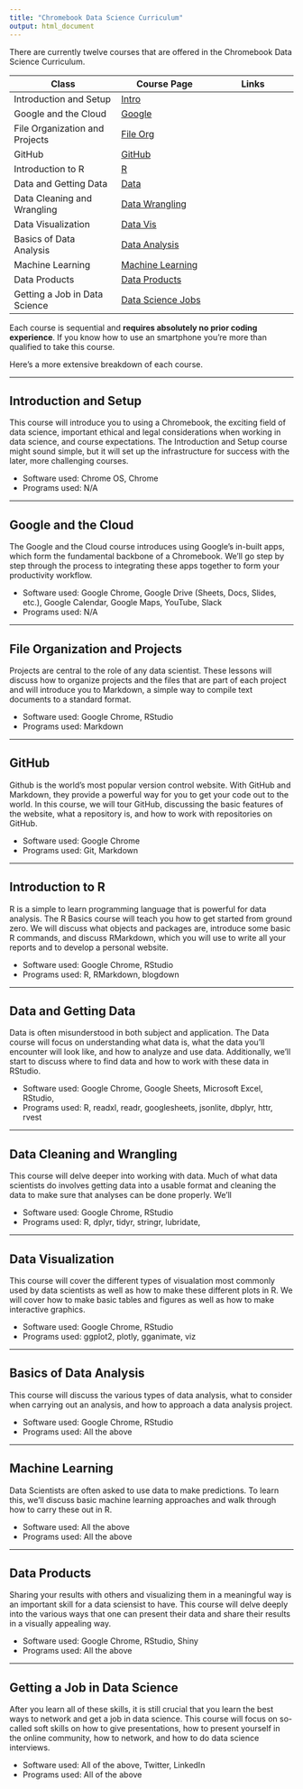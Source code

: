 ```yaml
---
title: "Chromebook Data Science Curriculum"
output: html_document
---
```


There are currently twelve courses that are offered in the Chromebook Data Science Curriculum.

Class | Course Page | Links
---------------------|-------------------|----------------
Introduction and Setup | [Intro](#introduction-and-setup) | 
Google and the Cloud | [Google](#google-and-the-cloud) |
File Organization and Projects | [File Org](#file-organization-and-projects) |
GitHub | [GitHub](#GitHub) | 
Introduction to R | [R ](#introduction-to-r) |
Data and Getting Data | [Data](#data-and-getting-data) |
Data Cleaning and Wrangling | [Data Wrangling](#data-cleaning-and-wrangling) |
Data Visualization | [Data Vis](#data-visualization) |
Basics of Data Analysis | [Data Analysis](#basics-of-data-analysis) |
Machine Learning | [Machine Learning](#machine-learning) |
Data Products | [Data Products](#data-products) |
Getting a Job in Data Science | [Data Science Jobs](#getting-a-job-in-data-science) |

Each course is sequential and **requires absolutely no prior coding experience**. If you know how to use an smartphone you're more than qualified to take this course.

Here's a more extensive breakdown of each course.

-----

## Introduction and Setup
This course will introduce you to using a Chromebook, the exciting field of data science, important ethical and legal considerations when working in data science, and course expectations. The Introduction and Setup course might sound simple, but it will set up the infrastructure for success with the later, more challenging courses.

* Software used: Chrome OS, Chrome
* Programs used: N/A

-----

## Google and the Cloud
The Google and the Cloud course introduces using Google's in-built apps, which form the fundamental backbone of a Chromebook. We'll go step by step through the process to integrating these apps together to form your productivity workflow.

* Software used: Google Chrome, Google Drive (Sheets, Docs, Slides, etc.), Google Calendar, Google Maps, YouTube, Slack  
* Programs used: N/A

-----

## File Organization and Projects
Projects are central to the role of any data scientist. These lessons will discuss how to organize projects and the files that are part of each project and will introduce you to Markdown, a simple way to compile text documents to a standard format.

* Software used: Google Chrome, RStudio
* Programs used: Markdown

-----


## GitHub 
Github is the world's most popular version control website. With GitHub and Markdown, they provide a powerful way for you to get your code out to the world. In this course, we will tour GitHub, discussing the basic features of the website, what a repository is, and how to work with repositories on GitHub.

* Software used: Google Chrome
* Programs used: Git, Markdown

-----

## Introduction to R
R is a simple to learn programming language that is powerful for data analysis. The R Basics course will teach you how to get started from ground zero. We will discuss what objects and packages are, introduce some basic R commands, and discuss RMarkdown, which you will use to write all your reports and to develop a personal website. 

* Software used: Google Chrome, RStudio 
* Programs used: R, RMarkdown, blogdown

-----

## Data and Getting Data 
Data is often misunderstood in both subject and application. The Data course will focus on understanding what data is, what the data you'll encounter will look like, and how to analyze and use data. Additionally, we'll start to discuss where to find data and how to work with these data in RStudio.

* Software used: Google Chrome, Google Sheets, Microsoft Excel, RStudio, 
* Programs used: R, readxl, readr, googlesheets, jsonlite, dbplyr, httr, rvest

-----

## Data Cleaning and Wrangling
This course will delve deeper into working with data. Much of what data scientists do involves getting data into a usable format and cleaning the data to make sure that analyses can be done properly. We'll 

* Software used: Google Chrome, RStudio
* Programs used: R, dplyr, tidyr, stringr, lubridate, 

-----

## Data Visualization
This course will cover the different types of visualation most commonly used by data scientists as well as how to make these different plots in R. We will cover how to make basic tables and figures as well as how to make interactive graphics. 

* Software used: Google Chrome, RStudio
* Programs used: ggplot2, plotly, gganimate, viz

-----

## Basics of Data Analysis
This course will discuss the various types of data analysis, what to consider when carrying out an analysis, and how to approach a data analysis project.  

* Software used: Google Chrome, RStudio
* Programs used: All the above

-----

## Machine Learning
Data Scientists are often asked to use data to make predictions. To learn this, we'll discuss basic machine learning approaches and walk through how to carry these out in R.

* Software used: All the above
* Programs used: All the above

-----

## Data Products
Sharing your results with others and visualizing them in a meaningful way is an important skill for a data sciensist to have. This course will delve deeply into the various ways that one can present their data and share their results in a visually appealing way. 

* Software used: Google Chrome, RStudio, Shiny
* Programs used: All the above

------

## Getting a Job in Data Science
After you learn all of these skills, it is still crucial that you learn the best ways to network and get a job in data science. This course will focus on so-called soft skills on how to give presentations, how to present yourself in the online community, how to network, and how to do data science interviews. 

* Software used: All of the above, Twitter, LinkedIn
* Programs used: All of the above